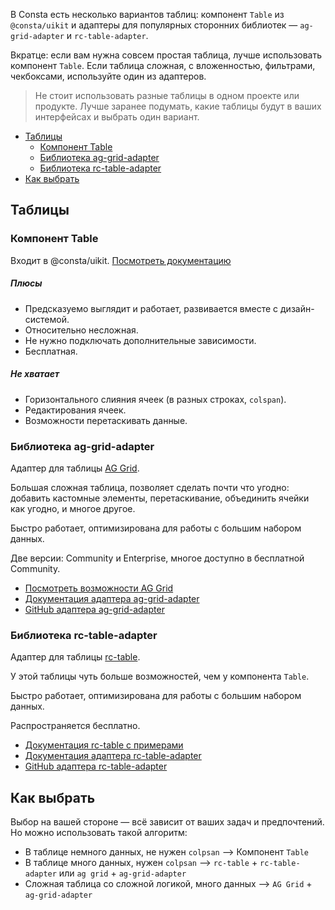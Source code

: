 
В Consta есть несколько вариантов таблиц: компонент `Table` из `@consta/uikit` и адаптеры для популярных сторонних библиотек — `ag-grid-adapter` и `rc-table-adapter`.

Вкратце: если вам нужна совсем простая таблица, лучше использовать компонент `Table`. Если таблица сложная, с вложенностью, фильтрами, чекбоксами, используйте один из адаптеров.

> Не стоит использовать разные таблицы в одном проекте или продукте.
> Лучше заранее подумать, какие таблицы будут в ваших интерфейсах и выбрать один вариант.

<MdxMenu>

- [Таблицы](#таблицы)
  - [Компонент Table](#компонент-table)
  - [Библиотека ag-grid-adapter](#библиотека-ag-grid-adapter)
  - [Библиотека rc-table-adapter](#библиотека-rc-table-adapter)
- [Как выбрать](#как-выбрать)

</MdxMenu>

## Таблицы

### Компонент Table

Входит в @consta/uikit. [Посмотреть документацию](##LIBS.LIB.STAND/lib:uikit/stand:components-table-stable)

##### Плюсы

- Предсказуемо выглядит и работает, развивается вместе с дизайн-системой.
- Относительно несложная.
- Не нужно подключать дополнительные зависимости.
- Бесплатная.

##### Не хватает

- Горизонтального слияния ячеек (в разных строках, `colspan`).
- Редактирования ячеек.
- Возможности перетаскивать данные.

### Библиотека ag-grid-adapter

Адаптер для таблицы [AG Grid](https://www.ag-grid.com/react-data-grid/getting-started/).

Большая сложная таблица, позволяет сделать почти что угодно: добавить кастомные элементы, перетаскивание, объединить ячейки как угодно, и многое другое.

Быстро работает, оптимизирована для работы с большим набором данных.

Две версии: Community и Enterprise, многое доступно в бесплатной Community.

- [Посмотреть возможности AG Grid](https://www.ag-grid.com/react-data-grid/licensing/#feature-comparison)
- [Документация адаптера ag-grid-adapter](##LIBS.LIB/lib:ag-grid-adapter)
- [GitHub адаптера ag-grid-adapter](https://github.com/consta-design-system/ag-grid-adapter)

### Библиотека rc-table-adapter

Адаптер для таблицы [rc-table](https://github.com/react-component/table).

У этой таблицы чуть больше возможностей, чем у компонента `Table`.

Быстро работает, оптимизирована для работы с большим набором данных.

Распространяется бесплатно.

- [Документация rc-table с примерами](https://table-react-component.vercel.app/)
- [Документация адаптера rc-table-adapter](##LIBS.LIB/lib:rc-table-adapter)
- [GitHub адаптера rc-table-adapter](https://github.com/consta-design-system/rc-table-adapter)

## Как выбрать

Выбор на вашей стороне — всё зависит от ваших задач и предпочтений. Но можно использовать такой алгоритм:

- В таблице немного данных, не нужен `colpsan` —> Компонент `Table`
- В таблице много данных, нужен `colpsan` —> `rc-table` + `rc-table-adapter` или `ag grid` + `ag-grid-adapter`
- Сложная таблица со сложной логикой, много данных —> `AG Grid` + `ag-grid-adapter`
